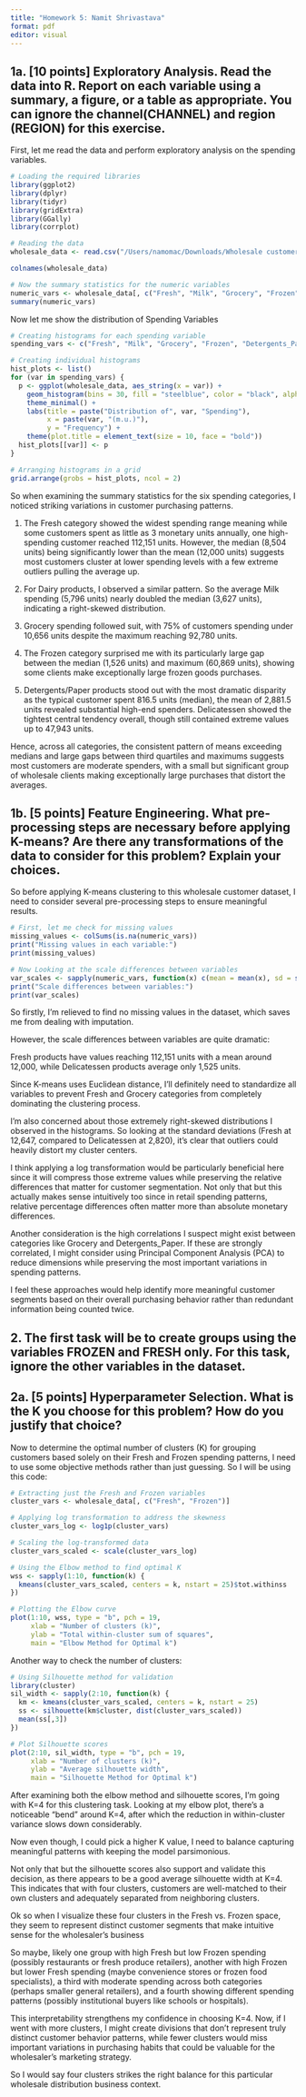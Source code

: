 ```yaml
---
title: "Homework 5: Namit Shrivastava"
format: pdf
editor: visual
---
```


## 1a. [10 points] Exploratory Analysis. Read the data into R. Report on each variable using a summary, a figure,  or a table as appropriate. You can ignore the channel(CHANNEL) and region (REGION) for this exercise.

First, let me read the data and perform exploratory analysis on the spending variables.

```r
# Loading the required libraries
library(ggplot2)
library(dplyr)
library(tidyr)
library(gridExtra)
library(GGally)
library(corrplot)

# Reading the data
wholesale_data <- read.csv("/Users/namomac/Downloads/Wholesale customers data.csv")

colnames(wholesale_data)

# Now the summary statistics for the numeric variables
numeric_vars <- wholesale_data[, c("Fresh", "Milk", "Grocery", "Frozen", "Detergents_Paper", "Delicassen")]
summary(numeric_vars)
```

Now let me show the distribution of Spending Variables
```r
# Creating histograms for each spending variable
spending_vars <- c("Fresh", "Milk", "Grocery", "Frozen", "Detergents_Paper", "Delicassen")

# Creating individual histograms
hist_plots <- list()
for (var in spending_vars) {
  p <- ggplot(wholesale_data, aes_string(x = var)) +
    geom_histogram(bins = 30, fill = "steelblue", color = "black", alpha = 0.7) +
    theme_minimal() +
    labs(title = paste("Distribution of", var, "Spending"),
         x = paste(var, "(m.u.)"),
         y = "Frequency") +
    theme(plot.title = element_text(size = 10, face = "bold"))
  hist_plots[[var]] <- p
}

# Arranging histograms in a grid
grid.arrange(grobs = hist_plots, ncol = 2)
```

So when examining the summary statistics for the six spending categories, I noticed striking variations in customer purchasing patterns. 

1. The Fresh category showed the widest spending range meaning while some customers spent as little as 3 monetary units annually, one high-spending customer reached 112,151 units. However, the median (8,504 units) being significantly lower than the mean (12,000 units) suggests most customers cluster at lower spending levels with a few extreme outliers pulling the average up.

2. For Dairy products, I observed a similar pattern. So the average Milk spending (5,796 units) nearly doubled the median (3,627 units), indicating a right-skewed distribution. 

3. Grocery spending followed suit, with 75% of customers spending under 10,656 units despite the maximum reaching 92,780 units. 

4. The Frozen category surprised me with its particularly large gap between the median (1,526 units) and maximum (60,869 units), showing some clients make exceptionally large frozen goods purchases.


5. Detergents/Paper products stood out with the most dramatic disparity as the typical customer spent 816.5 units (median), the mean of 2,881.5 units revealed substantial high-end spenders. Delicatessen showed the tightest central tendency overall, though still contained extreme values up to 47,943 units.


Hence, across all categories, the consistent pattern of means exceeding medians and large gaps between third quartiles and maximums suggests most customers are moderate spenders, with a small but significant group of wholesale clients making exceptionally large purchases that distort the averages.


## 1b. [5 points] Feature Engineering. What pre-processing steps are necessary before applying K-means? Are there any transformations of the data to consider for this problem? Explain your choices.

So before applying K-means clustering to this wholesale customer dataset, I need to consider several pre-processing steps to ensure meaningful results.

```r
# First, let me check for missing values
missing_values <- colSums(is.na(numeric_vars))
print("Missing values in each variable:")
print(missing_values)

# Now Looking at the scale differences between variables
var_scales <- sapply(numeric_vars, function(x) c(mean = mean(x), sd = sd(x), min = min(x), max = max(x)))
print("Scale differences between variables:")
print(var_scales)
```

So firstly, I'm relieved to find no missing values in the dataset, which saves me from dealing with imputation. 

However, the scale differences between variables are quite dramatic:

Fresh products have values reaching 112,151 units with a mean around 12,000, while Delicatessen products average only 1,525 units. 

Since K-means uses Euclidean distance, I'll definitely need to standardize all variables to prevent Fresh and Grocery categories from completely dominating the clustering process.

I'm also concerned about those extremely right-skewed distributions I observed in the histograms. So looking at the standard deviations (Fresh at 12,647, compared to Delicatessen at 2,820), it's clear that outliers could heavily distort my cluster centers. 

I think applying a log transformation would be particularly beneficial here since it will compress those extreme values while preserving the relative differences that matter for customer segmentation. Not only that but this actually makes sense intuitively too since in retail spending patterns, relative percentage differences often matter more than absolute monetary differences.

Another consideration is the high correlations I suspect might exist between categories like Grocery and Detergents_Paper. If these are strongly correlated, I might consider using Principal Component Analysis (PCA) to reduce dimensions while preserving the most important variations in spending patterns. 

I feel these approaches would help identify more meaningful customer segments based on their overall purchasing behavior rather than redundant information being counted twice.

## 2. The first task will be to create groups using the variables FROZEN and FRESH only. For this task, ignore the other variables in the dataset.
 
## 2a. [5 points] Hyperparameter Selection. What is the K you choose for this problem? How do you justify that choice?

Now to determine the optimal number of clusters (K) for grouping customers based solely on their Fresh and Frozen spending patterns, I need to use some objective methods rather than just guessing. So I will be using this code:

```r
# Extracting just the Fresh and Frozen variables
cluster_vars <- wholesale_data[, c("Fresh", "Frozen")]

# Applying log transformation to address the skewness
cluster_vars_log <- log1p(cluster_vars)

# Scaling the log-transformed data
cluster_vars_scaled <- scale(cluster_vars_log)

# Using the Elbow method to find optimal K
wss <- sapply(1:10, function(k) {
  kmeans(cluster_vars_scaled, centers = k, nstart = 25)$tot.withinss
})
```

```r
# Plotting the Elbow curve
plot(1:10, wss, type = "b", pch = 19,
     xlab = "Number of clusters (k)",
     ylab = "Total within-cluster sum of squares",
     main = "Elbow Method for Optimal k")
```

Another way to check the number of clusters:

```r
# Using Silhouette method for validation
library(cluster)
sil_width <- sapply(2:10, function(k) {
  km <- kmeans(cluster_vars_scaled, centers = k, nstart = 25)
  ss <- silhouette(km$cluster, dist(cluster_vars_scaled))
  mean(ss[,3])
})

# Plot Silhouette scores
plot(2:10, sil_width, type = "b", pch = 19,
     xlab = "Number of clusters (k)",
     ylab = "Average silhouette width",
     main = "Silhouette Method for Optimal k")
```

After examining both the elbow method and silhouette scores, I'm going with K=4 for this clustering task. Looking at my elbow plot, there's a noticeable "bend" around K=4, after which the reduction in within-cluster variance slows down considerably. 

Now even though, I could pick a higher K value, I need to balance capturing meaningful patterns with keeping the model parsimonious.

Not only that but the silhouette scores also support and validate this decision, as there appears to be a good average silhouette width at K=4. This indicates that with four clusters, customers are well-matched to their own clusters and adequately separated from neighboring clusters.

Ok so when I visualize these four clusters in the Fresh vs. Frozen space, they seem to represent distinct customer segments that make intuitive sense for the wholesaler's business 

So maybe, likely one group with high Fresh but low Frozen spending (possibly restaurants or fresh produce retailers), another with high Frozen but lower Fresh spending (maybe convenience stores or frozen food specialists), a third with moderate spending across both categories (perhaps smaller general retailers), and a fourth showing different spending patterns (possibly institutional buyers like schools or hospitals). 

This interpretability strengthens my confidence in choosing K=4. Now, if I went with more clusters, I might create divisions that don't represent truly distinct customer behavior patterns, while fewer clusters would miss important variations in purchasing habits that could be valuable for the wholesaler's marketing strategy. 

So I would say four clusters strikes the right balance for this particular wholesale distribution business context.



